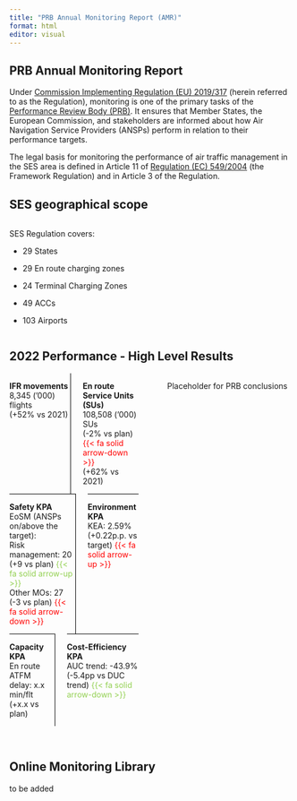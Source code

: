 ```yaml
---
title: "PRB Annual Monitoring Report (AMR)"
format: html
editor: visual
---
```


## PRB Annual Monitoring Report

Under [Commission Implementing Regulation (EU) 2019/317](https://eur-lex.europa.eu/legal-content/EN/TXT/?uri=CELEX%3A32019R0317) (herein referred to as the Regulation), monitoring is one of the primary tasks of the [Performance Review Body (PRB)](https://transport.ec.europa.eu/transport-modes/air/single-european-sky/ses-performance-and-charging/performance-review-body_en). It ensures that Member States, the European Commission, and stakeholders are informed about how Air Navigation Service Providers (ANSPs) perform in relation to their performance targets.

The legal basis for monitoring the performance of air traffic management in the SES area is defined in Article 11 of [Regulation (EC) 549/2004](https://eur-lex.europa.eu/legal-content/EN/ALL/?uri=CELEX%3A32004R0549) (the Framework Regulation) and in Article 3 of the Regulation.

## SES geographical scope

::: columns
::: {.column width="50%"}
SES Regulation covers:

-   29 States

-   29 En route charging zones

-   24 Terminal Charging Zones

-   49 ACCs

-   103 Airports 
:::
::: {.column width="50%"}

<!-- ```{r} -->
<!-- #| file: R/plot-ses-map.R -->
<!-- #| out.height: "100%" -->
<!-- #| out.width: "100%" -->
<!-- ``` -->

::: 
:::

## 2022 Performance - High Level Results

::: columns
::: {.column width="50%"}
::: text-centered

::: columns
::: {.column width="50%" style="border-right: 1px solid black;"}
::: text-pad-top
**IFR movements** <br>8,345 ('000) flights <br>(+52% vs 2021) <br><span style="color:white;">-</span> 
:::
:::

::: {.column width="50%" }
::: text-pad-top
**En route Service Units (SUs)** <br>108,508 ('000) SUs <br>(-2% vs plan) [{{< fa solid arrow-down >}}]{style="color: #FF0000;"} <br>(+62% vs 2021) 
:::
:::
:::

::: columns
::: {.column width="50%" style="border-right: 1px solid black; border-top: 1px solid black; "}
::: text-pad-top
**Safety KPA** <br>EoSM (ANSPs on/above the target): <br>Risk management: 20 (+9 vs plan) [{{< fa solid arrow-up >}}]{style="color: #92d050;"} <br>Other MOs: 27 (-3 vs plan) [{{< fa solid arrow-down >}}]{style="color: #FF0000;"} 
:::
:::

::: {.column width="50%" style="border-top: 1px solid black;"}
::: text-pad-top
**Environment KPA** <br>KEA: 2.59% <br>(+0.22p.p. vs target) [{{< fa solid arrow-up >}}]{style="color: #FF0000;"}
:::
:::
:::

::: columns
::: {.column width="50%" style="border-right: 1px solid black; border-top: 1px solid black;"}
::: text-pad-top
**Capacity KPA** <br>En route ATFM delay: x.x min/flt <br>(+x.x vs plan)
:::
:::

::: {.column width="50%" style="border-top: 1px solid black;"}
::: text-pad-top
**Cost-Efficiency KPA** <br>AUC trend: -43.9% <br>(-5.4pp vs DUC trend) [{{< fa solid arrow-down >}}]{style="color: #92d050;"}
:::
:::

::: 
:::
:::

<!-- empy column for space -->
::: {.column width="2%"}
:::

::: {.column width="48%"}
Placeholder for PRB conclusions
:::

:::

<br>


## Online Monitoring Library

to be added
